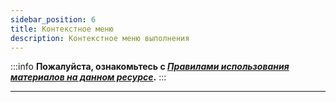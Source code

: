 ```yaml
---
sidebar_position: 6
title: Контекстное меню
description: Контекстное меню выполнения
---  
```

:::info **Пожалуйста, ознакомьтесь с [*Правилами использования материалов на данном ресурсе*](../Disclaimer).**
:::
_______________________________________________